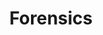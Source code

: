 ---
credit:
- Nathan Farlow
- Thomas Quig
featured: false
location: Siebel CS 2405 + Zoom
recording: 'https://youtu.be/GnSjustHiKo'
slides: forensics.pdf
tags:
- forensics
- intro
- tools
- metadata
- steganography
- memory dumps
- foremost
- wireshark
- exiftool
time_start: 2021-10-28T18:00:00.000000-05:00
title: Forensics
week_number: 9
---